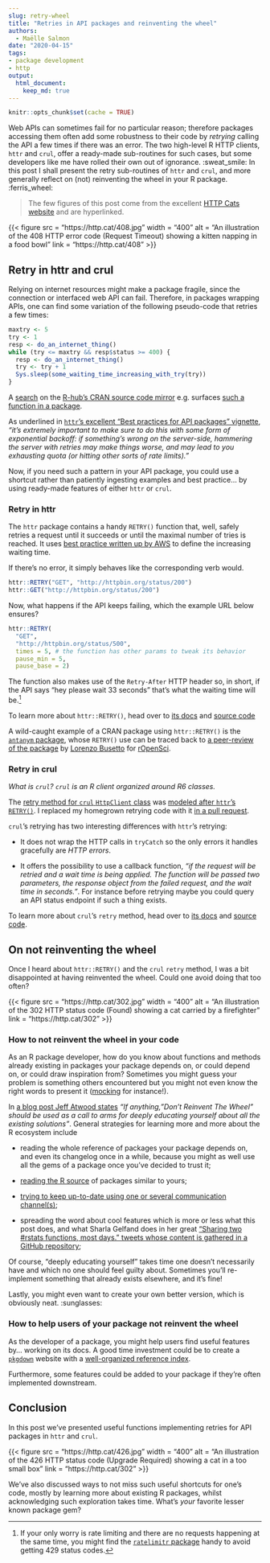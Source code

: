 ```yaml
---
slug: retry-wheel
title: "Retries in API packages and reinventing the wheel"
authors:
  - Maëlle Salmon
date: "2020-04-15"
tags:
- package development
- http
output: 
  html_document:
    keep_md: true
---
```



```r
knitr::opts_chunk$set(cache = TRUE)

```

Web APIs can sometimes fail for no particular reason; 
therefore packages accessing them often add some robustness to their code by _retrying_ calling the API a few times if there was an error.
The two high-level R HTTP clients, `httr` and `crul`, offer a ready-made sub-routines for such cases, but some developers like me have rolled their own out of ignorance.  :sweat_smile:
In this post I shall present the retry sub-routines of `httr` and `crul`, and more generally reflect on (not) reinventing the wheel in your R package.  :ferris_wheel:

> The few figures of this post come from the excellent [HTTP Cats website](https://http.cat/) and are hyperlinked.

<!--html_preserve--> {{< figure src = "https://http.cat/408.jpg" width = "400" alt = "An illustration of the 408 HTTP error code (Request Timeout) showing a kitten napping in a food bowl" link = "https://http.cat/408" >}}<!--/html_preserve-->

## Retry in httr and crul

Relying on internet resources might make a package fragile, since the connection or interfaced web API can fail.
Therefore, in packages wrapping APIs, one can find some variation of the following pseudo-code that retries a few times:

```r
maxtry <- 5
try <- 1
resp <- do_an_internet_thing()
while (try <= maxtry && resp$status >= 400) {
  resp <- do_an_internet_thing()
  try <- try + 1
  Sys.sleep(some_waiting_time_increasing_with_try(try))
}

```

A [search](https://github.com/search?q=httr%3A%3Aretry+l%3DR+user%3Acran&type=Code) on the [R-hub's CRAN source code mirror](https://docs.r-hub.io/#cranatgh) e.g. surfaces [such a function in a package](https://github.com/cran/geoknife/blob/36dc2b2a342bc5a6fe776ec1f2780ea4d731ee31/R/geoknifeUtils.R#L37L55).

As underlined in [`httr`'s excellent "Best practices for API packages" vignette](https://cran.r-project.org/web/packages/httr/vignettes/api-packages.html), _"it’s extremely important to make sure to do this with some form of exponential backoff: if something’s wrong on the server-side, hammering the server with retries may make things worse, and may lead to you exhausting quota (or hitting other sorts of rate limits)."_

Now, if you need such a pattern in your API package, you could use a shortcut rather than patiently ingesting examples and best practice... by using ready-made features of either `httr` or `crul`.

### Retry in httr

The `httr` package contains a handy `RETRY()` function that, well, safely retries a request until it succeeds or until the maximal number of tries is reached.
It uses [best practice written up by AWS](https://www.awsarchitectureblog.com/2015/03/backoff.html) to define the increasing waiting time.

If there's no error, it simply behaves like the corresponding verb would.

```r
httr::RETRY("GET", "http://httpbin.org/status/200")
httr::GET("http://httpbin.org/status/200")
```

Now, what happens if the API keeps failing, which the example URL below ensures?

```r
httr::RETRY(
  "GET", 
  "http://httpbin.org/status/500",
  times = 5, # the function has other params to tweak its behavior
  pause_min = 5,
  pause_base = 2)
```

The function also makes use of the `Retry-After` HTTP header so, in short, if the API says "hey please wait 33 seconds" that's what the waiting time will be.[^1]

To learn more about `httr::RETRY()`, head over to [its docs](https://httr.r-lib.org/reference/RETRY.html) and [source code](https://github.com/r-lib/httr/blob/master/R/retry.R)

A wild-caught example of a CRAN package using `httr::RETRY()` is the [`antanym` package](https://github.com/ropensci/antanym/blob/c52f26b65feb7a4f2983ea47ae84e8e2f98f936f/R/load.R#L191), whose `RETRY()` use can be traced back to [a peer-review of the package ](https://github.com/ropensci/software-review/issues/198#issuecomment-384070245) by [Lorenzo Busetto](https://github.com/lbusett) for [rOpenSci](http://ropensci.org/software-review).


### Retry in crul

_What is `crul`? `crul` is an R client organized around R6 classes._

The [retry method for `crul` `HttpClient` class](https://docs.ropensci.org/crul/reference/HttpClient.html#method-retry) was [modeled after `httr`'s `RETRY()`](https://github.com/ropensci/crul/pull/95). I replaced my homegrown retrying code with it [in a pull request](https://github.com/ropensci/ropenaq/pull/50). 

`crul`'s retrying has two interesting differences with `httr`'s retrying:

* It does not wrap the HTTP calls in `tryCatch` so the only errors it handles gracefully are _HTTP errors_.

* It offers the possibility to use a callback function, _"if the request will be retried and a wait time is being applied. The function will be passed two parameters, the response object from the failed request, and the wait time in seconds."_. For instance before retrying maybe you could query an API status endpoint if such a thing exists.

To learn more about `crul`'s `retry` method, head over to [its docs](https://docs.ropensci.org/crul/reference/HttpClient.html#method-retry) and [source code](https://github.com/ropensci/crul/blob/master/R/client.R#L388-L430).

## On not reinventing the wheel

Once I heard about `httr::RETRY()` and the `crul` `retry` method, I was a bit disappointed at having reinvented the wheel. 
Could one avoid doing that too often?

<!--html_preserve--> {{< figure src = "https://http.cat/302.jpg" width = "400" alt = "An illustration of the 302 HTTP status code (Found) showing a cat carried by a firefighter" link = "https://http.cat/302" >}}<!--/html_preserve-->

### How to not reinvent the wheel in your code

As an R package developer, how do you know about functions and methods already existing in packages your package depends on, or could depend on, or could draw inspiration from?
Sometimes you might guess your problem is something others encountered but you might not even know the right words to present it ([mocking](/2019/10/29/mocking/) for instance!).

In [a blog post Jeff Atwood states](https://blog.codinghorror.com/dont-reinvent-the-wheel-unless-you-plan-on-learning-more-about-wheels/) _"If anything, "Don't Reinvent The Wheel" should be used as a call to arms for deeply educating yourself about all the existing solutions"_.
General strategies for learning more and more about the R ecosystem include

* reading the whole reference of packages your package depends on, and even its changelog once in a while, because you might as well use all the gems of a package once you've decided to trust it;

* [reading the R source](/2019/05/14/read-the-source/) of packages similar to yours;

* [trying to keep up-to-date using one or several communication channel(s)](https://masalmon.eu/2019/01/25/uptodate/);

* spreading the word about cool features which is more or less what this post does, and what Sharla Gelfand does in her great ["Sharing two #rstats functions, most days." tweets whose content is gathered in a GitHub repository](https://github.com/sharlagelfand/twofunctionsmostdays/);

Of course, "deeply educating yourself" takes time one doesn't necessarily have and which no one should feel guilty about.
Sometimes you'll re-implement something that already exists elsewhere, and it's fine!

Lastly, you might even want to create your own better version, which is obviously neat. :sunglasses:

### How to help users of your package not reinvent the wheel

As the developer of a package, you might help users find useful features by... working on its docs.
A good time investment could be to create a [`pkgdown`](https://pkgdown.r-lib.org/) website with a [well-organized reference index](https://pkgdown.r-lib.org/articles/pkgdown.html#reference-1).

Furthermore, some features could be added to your package if they're often implemented downstream.

## Conclusion

In this post we've presented useful functions implementing retries for API packages in `httr` and `crul`.

<!--html_preserve--> {{< figure src = "https://http.cat/426.jpg" width = "400" alt = "An illustration of the 426 HTTP status code (Upgrade Required) showing a cat in a too small box" link = "https://http.cat/302" >}}<!--/html_preserve-->

We've also discussed ways to not miss such useful shortcuts for one's code, mostly by learning more about existing R packages, whilst acknowledging such exploration takes time.
What's _your_ favorite lesser known package gem?

[^1]: If your only worry is rate limiting and there are no requests happening at the same time, you might find the [`ratelimitr` package](https://cran.r-project.org/web/packages/ratelimitr/index.html) handy to avoid getting 429 status codes.